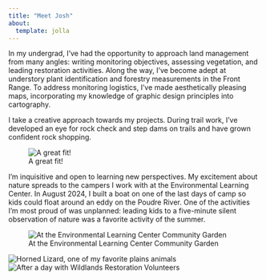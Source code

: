 ```yaml
---
title: "Meet Josh"
about:
  template: jolla
---
```



In my undergrad, I’ve had the opportunity to approach land management from many angles: writing monitoring objectives, assessing vegetation, and leading restoration activities. Along the way, I’ve become adept at understory plant identification and forestry measurements in the Front Range. To address monitoring logistics, I’ve made aesthetically pleasing maps, incorporating my knowledge of graphic design principles into cartography.


I take a creative approach towards my projects. During trail work, I’ve developed an eye for rock check and step dams on trails and have grown confident rock shopping.


![A great fit!](imgs/rock.jpg)


I’m inquisitive and open to learning new perspectives. My excitement about nature spreads to the campers I work with at the Environmental Learning Center. In August 2024, I built a boat on one of the last days of camp so kids could float around an eddy on the Poudre River. One of the activities I’m most proud of was unplanned: leading kids to a five-minute silent observation of nature was a favorite activity of the summer.

![At the Environmental Learning Center Community Garden](imgs/elc-zucchini.jpg)


![Horned Lizard, one of my favorite plains animals](imgs/soapstone-toad.jpg)
![After a day with Wildlands Restoration Volunteers](imgs/wrv-kaw.jpg)

